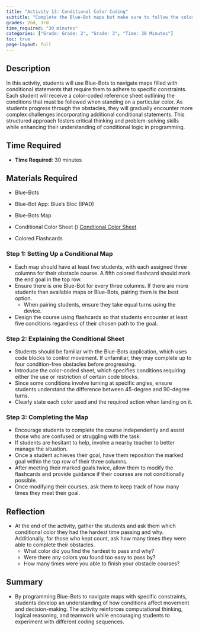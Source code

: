 ```yaml
---
title: "Activity 13: Conditional Color Coding"
subtitle: "Complete the Blue-Bot maps but make sure to follow the color code."
grades: 2nd, 3rd
time_required: "30 minutes"
categories: ["Grade: Grade: 2", "Grade: 3", "Time: 30 Minutes"]
toc: true
page-layout: full
---
```


## Description

In this activity, students will use Blue-Bots to navigate maps filled with conditional statements that require them to adhere to specific constraints. Each student will receive a color-coded reference sheet outlining the conditions that must be followed when standing on a particular color. As students progress through the obstacles, they will gradually encounter more complex challenges incorporating additional conditional statements. This structured approach fosters critical thinking and problem-solving skills while enhancing their understanding of conditional logic in programming.

## Time Required

- **Time Required**: 30 minutes

## Materials Required

- Blue-Bots 
- Blue-Bot App: Blue's Bloc (IPAD)
- Blue-Bots Map 
- Conditional Color Sheet () [Condtional Color Sheet](./ColorSheet.pdf)

- Colored Flashcards

### Step 1: Setting Up a Conditional Map

- Each map should have at least two students, with each assigned three columns for their obstacle course. A fifth colored flashcard should mark the end goal in the top row.
- Ensure there is one Blue-Bot for every three columns. If there are more students than available maps or Blue-Bots, pairing them is the best option.
    - When pairing students, ensure they take equal turns using the device.
- Design the course using flashcards so that students encounter at least five conditions regardless of their chosen path to the goal.

### Step 2: Explaining the Conditional Sheet

- Students should be familiar with the Blue-Bots application, which uses code blocks to control movement. If unfamiliar, they may complete up to four condition-free obstacles before progressing.
- Introduce the color-coded sheet, which specifies conditions requiring either the use or restriction of certain code blocks.
- Since some conditions involve turning at specific angles, ensure students understand the difference between 45-degree and 90-degree turns.
- Clearly state each color used and the required action when landing on it.

### Step 3: Completing the Map 

- Encourage students to complete the course independently and assist those who are confused or struggling with the task.
- If students are hesitant to help, involve a nearby teacher to better manage the situation.
- Once a student achieves their goal, have them reposition the marked goal within the top row of their three columns.
- After meeting their marked goals twice, allow them to modify the flashcards and provide guidance if their courses are not conditionally possible. 
- Once modifying their courses, ask them to keep track of how many times they meet their goal. 

## Reflection

- At the end of the activity, gather the students and ask them which conditional color they had the hardest time passing and why. Additionally, for those who kept count, ask how many times they were able to complete their obstacles.
    - What color did you find the hardest to pass and why?
    - Were there any colors you found too easy to pass by?
    - How many times were you able to finish your obstacle courses?

## Summary

- By programming Blue-Bots to navigate maps with specific constraints, students develop an understanding of how conditions affect movement and decision-making. The activity reinforces computational thinking, logical reasoning, and teamwork while encouraging students to experiment with different coding sequences.
